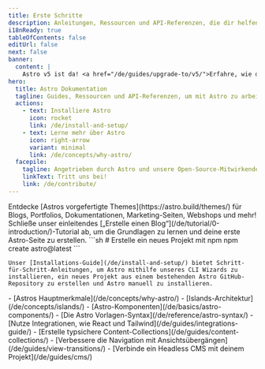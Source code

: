 ```yaml
---
title: Erste Schritte
description: Anleitungen, Ressourcen und API-Referenzen, die dir helfen, mit Astro zu bauen – dem Web-Framework für inhaltsgesteuerte Websites.
i18nReady: true
tableOfContents: false
editUrl: false
next: false
banner:
  content: |
    Astro v5 ist da! <a href="/de/guides/upgrade-to/v5/">Erfahre, wie du deine Website aktualisieren kannst</a>
hero:
  title: Astro Dokumentation
  tagline: Guides, Ressourcen und API-Referenzen, um mit Astro zu arbeiten.
  actions:
    - text: Installiere Astro
      icon: rocket
      link: /de/install-and-setup/
    - text: Lerne mehr über Astro
      icon: right-arrow
      variant: minimal
      link: /de/concepts/why-astro/
  facepile:
    tagline: Angetrieben durch Astro und unsere Open-Source-Mitwirkenden.
    linkText: Tritt uns bei!
    link: /de/contribute/
---
```



<CardGrid>
  <Card title="Was wirst du mit Astro erschaffen?" icon="laptop">
    Entdecke [Astros vorgefertigte Themes](https://astro.build/themes/) für Blogs, Portfolios, Dokumentationen, Marketing-Seiten, Webshops und mehr!
  </Card>

  <Card title="Nimm an einer geführten Tour teil" icon="star">
    Schließe unser einleitendes [„Erstelle einen Blog“](/de/tutorial/0-introduction/)-Tutorial ab, um die Grundlagen zu lernen und deine erste Astro-Seite zu erstellen.
  </Card>

  <SplitCard title="Starte ein neues Projekt" icon="rocket">
    ```sh
    # Erstelle ein neues Projekt mit npm
    npm create astro@latest
    ```
    
    Unser [Installations-Guide](/de/install-and-setup/) bietet Schritt-für-Schritt-Anleitungen, um Astro mithilfe unseres CLI Wizards zu installieren, ein neues Projekt aus einem bestehenden Astro GitHub-Repository zu erstellen und Astro manuell zu installieren.
  </SplitCard>

  <ListCard title="Lerne" icon="open-book">
    - [Astros Hauptmerkmale](/de/concepts/why-astro/)
    - [Islands-Architektur](/de/concepts/islands/)
    - [Astro-Komponenten](/de/basics/astro-components/)
    - [Die Astro Vorlagen-Syntax](/de/reference/astro-syntax/)
  </ListCard>

  <ListCard title="Erweitere" icon="puzzle">
    - [Nutze Integrationen, wie React und Tailwind](/de/guides/integrations-guide/)
    - [Erstelle typsichere Content-Collections](/de/guides/content-collections/)
    - [Verbessere die Navigation mit Ansichtsübergängen](/de/guides/view-transitions/)
    - [Verbinde ein Headless CMS mit deinem Projekt](/de/guides/cms/)
  </ListCard>
</CardGrid>

<Discord title="Du hast eine Frage oder möchtest dich engagieren?" cta="Tritt unserem Discord bei" />
